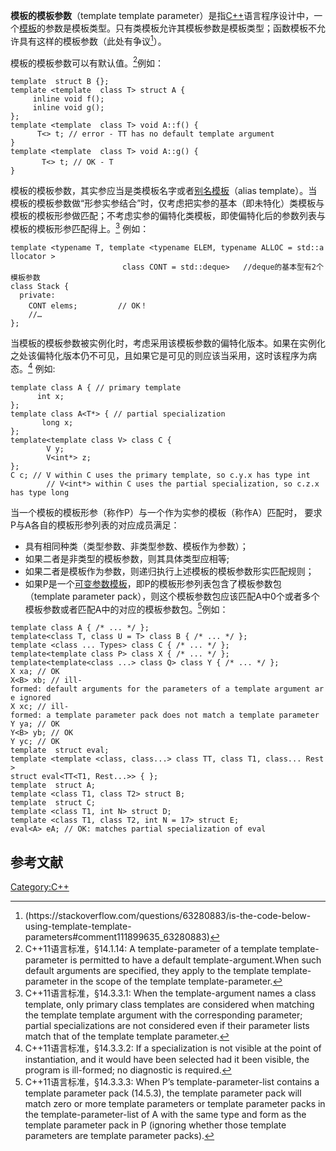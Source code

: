 '''模板的模板参数'''（template template parameter）是指[[C++|C++]]语言程序设计中，一个[[模板_(C++)|模板]]的参数是模板类型。只有类模板允许其模板参数是模板类型；函数模板不允许具有这样的模板参数（此处有争议<ref>(https://stackoverflow.com/questions/63280883/is-the-code-below-using-template-template-parameters#comment111899635_63280883)</ref>）。

模板的模板参数可以有默认值。<ref>C++11语言标准，§14.1.14: A template-parameter of a template template-parameter is permitted to have a default template-argument.When such default arguments are specified, they apply to the template template-parameter in the scope of the template template-parameter. </ref>例如：
 template <class T = float> struct B {};
 template <template <class TT = float> class T> struct A {
      inline void f();
      inline void g();
 };
 template <template <class TT> class T> void A<T>::f() {
       T<> t; // error - TT has no default template argument
 }
 template <template <class TT = char> class T> void A<T>::g() {
        T<> t; // OK - T<char>
 }

模板的模板参数，其实参应当是类模板名字或者[[模板_(C++)#.E5.88.AB.E5.90.8D.E6.A8.A1.E6.9D.BF|别名模板]]（alias template）。当模板的模板参数做“形参实参结合”时，仅考虑把实参的基本（即未特化）类模板与模板的模板形参做匹配；不考虑实参的偏特化类模板，即使偏特化后的参数列表与模板的模板形参匹配得上。<ref>C++11语言标准，§14.3.3.1: When the template-argument names a class template, only primary class templates are considered when matching the template template argument with the corresponding parameter; partial specializations are not considered even if their parameter lists match that of the template template parameter.</ref> 例如：
 template <typename T, template <typename ELEM, typename ALLOC = std::allocator<ELEM> > 
                          class CONT = std::deque>   //deque的基本型有2个模板参数 
 class Stack { 
   private: 
     CONT<T> elems;         // OK！
     //… 
 }; 

当模板的模板参数被实例化时，考虑采用该模板参数的偏特化版本。如果在实例化之处该偏特化版本仍不可见，且如果它是可见的则应该当采用，这时该程序为病态。<ref>C++11语言标准，§14.3.3.2: If a specialization is not visible at the point of instantiation, and it would have been selected had it been visible, the program is ill-formed; no diagnostic is required.</ref> 例如:
 template<class T> class A { // primary template
       int x;
 };
 template<class T> class A<T*> { // partial specialization
        long x;
 };
 template<template<class U> class V> class C {
         V<int> y;
         V<int*> z;
 };
 C<A> c; // V<int> within C<A> uses the primary template, so c.y.x has type int
         // V<int*> within C<A> uses the partial specialization, so c.z.x has type long

当一个模板的模板形参（称作P）与一个作为实参的模板（称作A）匹配时， 要求P与A各自的模板形参列表的对应成员满足：
*具有相同种类（类型参数、非类型参数、模板作为参数）；
*如果二者是非类型的模板参数，则其具体类型应相等;
*如果二者是模板作为参数，则递归执行上述模板的模板参数形实匹配规则；
*如果P是一个[[可变参数模板|可变参数模板]]，即P的模板形参列表包含了模板参数包（template parameter pack），则这个模板参数包应该匹配A中0个或者多个模板参数或者匹配A中的对应的模板参数包。<ref>C++11语言标准，§14.3.3.3: When P’s template-parameter-list contains a template parameter pack (14.5.3), the template parameter pack will match zero or more template parameters or template parameter packs in the template-parameter-list of A with the same type and form as the template parameter pack in P (ignoring whether those template parameters are template parameter packs).</ref>例如：
 template<class T> class A { /* ... */ };
 template<class T, class U = T> class B { /* ... */ };
 template <class ... Types> class C { /* ... */ };
 template<template<class> class P> class X { /* ... */ };
 template<template<class ...> class Q> class Y { /* ... */ };
 X<A> xa; // OK
 X<nowiki><B></nowiki> xb; // ill-formed: default arguments for the parameters of a template argument are ignored
 X<C> xc; // ill-formed: a template parameter pack does not match a template parameter
 Y<A> ya; // OK
 Y<nowiki><B></nowiki> yb; // OK
 Y<C> yc; // OK  
 template <class T> struct eval;
 template <template <class, class...> class TT, class T1, class... Rest>
 struct eval<TT<T1, Rest...>> { };
 template <class T1> struct A;
 template <class T1, class T2> struct B;
 template <int N> struct C;
 template <class T1, int N> struct D;
 template <class T1, class T2, int N = 17> struct E;
 eval<A<int>> eA; // OK: matches partial specialization of eval
==参考文献==
<references/>
[[Category:C++|Category:C++]]